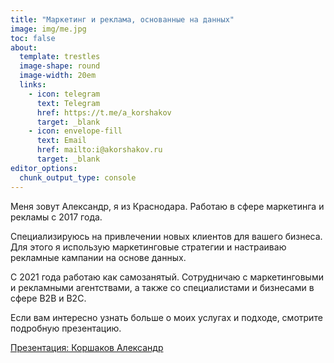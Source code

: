 ```yaml
---
title: "Маркетинг и реклама, основанные на данных"
image: img/me.jpg
toc: false
about: 
  template: trestles 
  image-shape: round
  image-width: 20em
  links: 
    - icon: telegram
      text: Telegram
      href: https://t.me/a_korshakov
      target: _blank
    - icon: envelope-fill
      text: Email
      href: mailto:i@akorshakov.ru
      target: _blank
editor_options: 
  chunk_output_type: console
---
```


Меня зовут Александр, я из Краснодара. Работаю в сфере маркетинга и рекламы с 2017 года.

Специализируюсь на привлечении новых клиентов для вашего бизнеса. Для этого я использую маркетинговые стратегии и настраиваю рекламные кампании на основе данных.

С 2021 года работаю как самозанятый. Сотрудничаю с маркетинговыми и рекламными агентствами, а также со специалистами и бизнесами в сфере B2B и B2C.

Если вам интересно узнать больше о моих услугах и подходе, смотрите подробную презентацию.

[Презентация: Коршаков Александр](/about/korshakov.qmd){target="_blank"}




